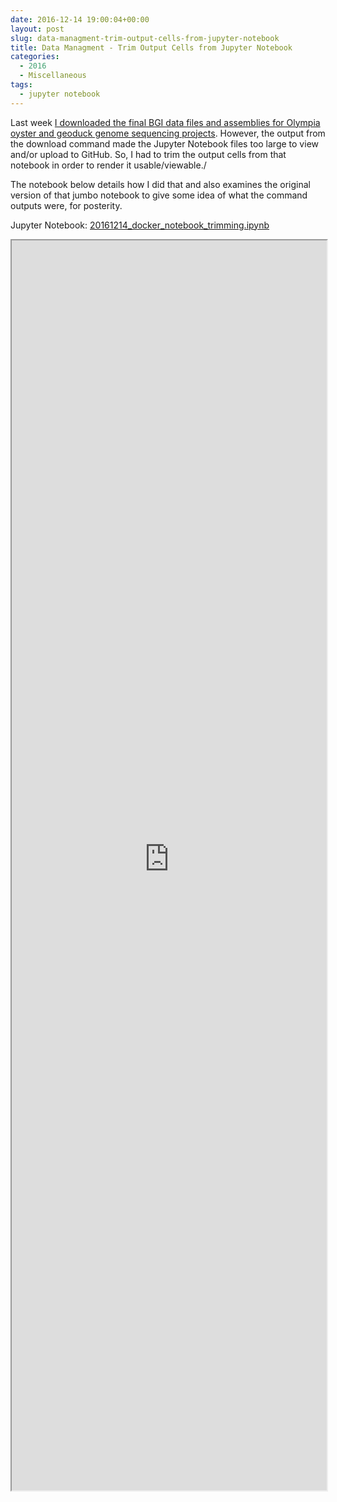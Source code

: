 ```yaml
---
date: 2016-12-14 19:00:04+00:00
layout: post
slug: data-managment-trim-output-cells-from-jupyter-notebook
title: Data Managment - Trim Output Cells from Jupyter Notebook
categories:
  - 2016
  - Miscellaneous
tags:
  - jupyter notebook
---
```


Last week [I downloaded the final BGI data files and assemblies for Olympia oyster and geoduck genome sequencing projects](https://robertslab.github.io/sams-notebook/posts/2016/2016-12-14-data-management-download-final-bgi-genome-assembly-files/). However, the output from the download command made the Jupyter Notebook files too large to view and/or upload to GitHub. So, I had to trim the output cells from that notebook in order to render it usable/viewable./

The notebook below details how I did that and also examines the original version of that jumbo notebook to give some idea of what the command outputs were, for posterity.

Jupyter Notebook: [20161214_docker_notebook_trimming.ipynb](https://github.com/sr320/LabDocs/blob/master/jupyter_nbs/sam/20161214_docker_notebook_trimming.ipynb)

<iframe src="https://render.githubusercontent.com/view/ipynb?commit=7985418a2f3fa9af6b3c11e7a8d4bb2ab0981ded&enc_url=68747470733a2f2f7261772e67697468756275736572636f6e74656e742e636f6d2f73723332302f4c6162446f63732f373938353431386132663366613961663662336331316537613864346262326162303938316465642f6a7570797465725f6e62732f73616d2f32303136313231345f646f636b65725f6e6f7465626f6f6b5f7472696d6d696e672e6970796e62&nwo=sr320%2FLabDocs&path=jupyter_nbs%2Fsam%2F20161214_docker_notebook_trimming.ipynb&repository_id=13746500#092d7320-7f8b-48b1-abb8-bf0891f709a2" width="100%" height="2000" scrolling="yes"></iframe>
